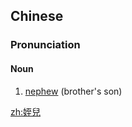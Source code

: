 {{also|姪儿}}
==Chinese==
{{zh-forms|s=姪儿}}

===Pronunciation===
{{zh-pron
|m=zhír
|cat=n
}}

====Noun====
{{zh-noun}}

# [[nephew]] (brother's son)

[[zh:姪兒]]